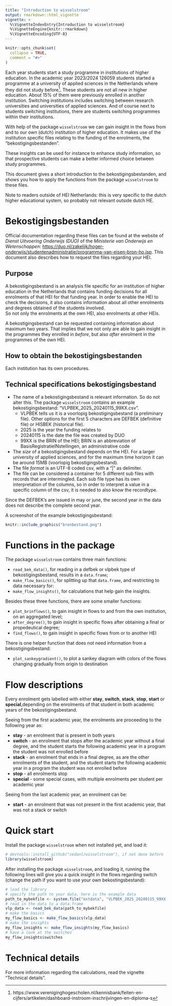 ```yaml
---
title: "Introduction to wisselstroom"
output: rmarkdown::html_vignette
vignette: >
  %\VignetteIndexEntry{Introduction to wisselstroom}
  %\VignetteEngine{knitr::rmarkdown}
  %\VignetteEncoding{UTF-8}
---
```


```r
knitr::opts_chunk$set(
  collapse = TRUE,
  comment = "#>"
)
```


Each year students start a study programme in institutions of higher education. In the academic year 2023/2024 126059 students started a programme at a university of applied sciences in the Netherlands where they did not study before^[https://www.vereniginghogescholen.nl/kennisbank/feiten-en-cijfers/artikelen/dashboard-instroom-inschrijvingen-en-diploma-s]. These students are not all new in higher education. About 15% of them were previously enrolled in another institution. Switching institutions includes switching between research universities and universities of applied sciences. And of course next to students switching institutions, there are students switching programmes within their institutions.  

With help of the package `wisselstroom` we can gain insight in the flows from and to our own (dutch) institution of higher education. It makes use of the institution specific files relating to the funding of the enrolments, the "bekostigingsbestanden".  

These insights can be used for instance to enhance study information, so that prospective students can make a better informed choice between study programmes.  

This document gives a short introduction to the bekostigingsbestanden, and shows you how to apply the functions from the package `wisselstroom` to these files.    

Note to readers outside of HEI Netherlands: this is very specific to the dutch higher educational system, so probably not relevant outside dutch HE.





# Bekostigingsbestanden  

Official documentation regarding these files can be found at the website of *Dienst Uitvoering Onderwijs (DUO)* of the *Ministerie van Onderwijs en Wetenschappen*: <https://duo.nl/zakelijk/hoger-onderwijs/studentenadministratie/programma-van-eisen-bron-ho.jsp>.  This document also describes how to request the files regarding your HEI.   


## Purpose

A bekostigingsbestand is an analysis file specific for an institution of higher education in the Netherlands that contains funding decisions for all enrolments of that HEI for that funding year. In order to enable the HEI to check the decisions, it also contains information about all other enrolments and degrees obtained of the students involved.  
So not only the enrolments at the own HEI, also enrolments at other HEIs.  

A  bekostigingsbestand can be requested containing information about maximum two years. That implies that we not only are able to gain insight in the programmes they enrolled in *before*, but also *after* enrolment in the programmes of the own HEI. 

## How to obtain the bekostigingsbestanden

Each institution has its own procedures.  


## Technical specifications bekostigingsbestand

-  The name of a bekostigingsbestand is relevant information. So do not alter this. The package `wisselstroom` contains an example bekostigingsbestand: "VLPBEK_2025_20240115_99XX.csv". 
    -  VLPBEK tells us it is a voorlopig bekostigingsbestand (a preliminary file). Other options for the first 5 characters are DEFBEK (definitive file) or HISBEK (historical file). 
    -  2025 is the year the funding relates to
    -  20240115 is the date the file was created by DUO
    -  99XX is the BRIN of the HEI; BRIN is an abbreviation of BasisRegistratieINstellingen, an administrative code
-  The *size* of a bekostigingsbestand depends on the HEI. For a larger university of applied sciences, and for the maximum time horizon it can be around 15MB (voorlopig bekostigingsbestand).  
-  The file *format* is an UTF-8 coded csv, with a "|" as delimiter. 
-  The file can be considered a container for 5 different sub files with records that are intermingled. Each sub file type has its own interpretation of the columns, so in order to interpret a value in a specific column of the csv, it is needed to also know the recordtype.  

Since the DEFBEK's are issued in may or june, the second year in the data does not describe the complete second year. 

A screenshot of the example bekostigingsbestand:  


```r
knitr::include_graphics("bronbestand.png")
```



# Functions in the package

The package `wisselstroom` contains three main functions: 

-  `read_bek_data()`, for reading in a defbek or vlpbek type of bekostigingsbestand, results in a `data.frame`;
-  `make_flow_basics()`, for splitting up that `data.frame`, and restricting to data necessary for:
-  `make_flow_insights()`, for calculations that help gain the insights.

Besides these three functions, there are some smaller functions:

-  `plot_brinflows()`, to gain insight in flows to and from the own institution, on an aggregated level;
-  `after_degree()`, to gain insight in specific flows after obtaining a final or propedeutical degree;
-  `find_flows()`, to gain insight in specific flows from or to another HEI

There is one helper function that does not need information from a bekostigingsbestand:  
 
-  `plot_sankeygradient()`, to plot a sankey diagram with colors of the flows changing gradually from origin to destination

# Flow descriptions

Every enrolment gets labelled with either **stay**, **switch**, **stack**, **stop**, **start** or **special**,depending on the enrolments of that student in both academic years of the bekostigingsbestand.  

Seeing from the first academic year, the enrolments are proceeding to the following year as:

-  **stay** - an enrolment that is present in both years
-  **switch** - an enrolment that stops after the academic year without a final degree, and the student starts the following academic year in a program the student was not enrolled before
-  **stack** - an enrolment that ends in a final degree, as are the other enrolments of the student, and the student starts the following academic year in a program the student was not enrolled before
-  **stop** - all enrolments stop
-  **special** - some special cases, with multiple enrolments per student per academic year

Seeing from the last academic year, an enrolment can be: 

-  **start** - an enrolment that was not present in the first academic year, that was not a stack or switch



# Quick start  

Install the package `wisselstroom` when not installed yet, and load it:
```r
# devtools::install_github("cedanl/wisselstroom"), if not done before
library(wisselstroom)
```


After installing the package `wisselstroom`, and loading it, running the following lines will give you a quick insight in the flows regarding switch (change the path if you want to use your own bekostingsbestand):    

```r
# load the library
# specify the path to your data, here is the example data
path_to_mybekfile <- system.file("extdata", "VLPBEK_2025_20240115_99XX.csv", package = "wisselstroom")
# read in the data to a data.frame
vlp_data <- read_bek_data(path_to_mybekfile)
# make the basics
my_flow_basics <- make_flow_basics(vlp_data)
# make the insights
my_flow_insights <- make_flow_insights(my_flow_basics)
# have a look at the switches
my_flow_insights$switches
```

# Technical details

For more information regarding the calculations, read the vignette "Technical  details".  


